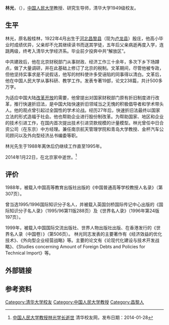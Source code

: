 {{onesource|time=2014-04-28T09:33:04+00:00}}
'''林光'''，（{{bd|1922年|4月|2014年|1月22日|catIdx=L}}），[[中国人民大学|中国人民大学]]教授、研究生导师，清华大学1949级校友。

==生平==
林光，原名殷桂林，1922年4月出生于[[河北|河北]][[昌黎县|昌黎县]]（现为[[卢龙县|卢龙县]]）殷庄，他高小毕业时成绩优异，父亲却不允其继续读书而送其学徒，五年后父亲病逝再度入学，连跳两级，终考入清华大学经济系。毕业前夕投奔中共“解放区”。

中共建政后，他在北京财税部门从事财政、经济工作三十余年，多次下乡下场蹲点，做了大量调研，并在此基础上修订了北京的税制。文革期间，尽管他被专政，但他坚持实事求是不说假话，他写的材料使许多受诬陷的同事得以清白。文革后，他在中国人民大学从事科研、教学工作。发表专著19部，论文238篇，共计500多万字。

为适应中国大陆[[改革开放|改革开放]]的需要，他曾提出对国家财税部门原有折旧制度进行改革，推行快速折旧法，是中国大陆快速折旧领域当之无愧的积极倡导者和学术带头人。他的观点曾引起过全国性的学术论战。经历27年后，快速折旧法最终以国家立法的形式造福于社会。他也帮助企业进行股份制改革。为帮助国家、地区和企业的技术引进工作，在国内首次提出技术引进贷款规模的计量模型。林光曾任中日合资公司（在东京）中方经理。兼任南京航天管理学院和青岛大学教授、金杯汽车公司顾问以及外向型经济丛书编委等职。 

林光先生于1988年离休后仍继续工作直至1995年。

2014年1月22日，在北京家中逝世。<ref>[http://www.tsinghua.org.cn/alumni/infoSingleArticle.do?articleId=10086488&columnId=10005594 中国人民大学教授林光学长逝世] {{webarchive|url=https://web.archive.org/web/20140220182425/http://www.tsinghua.org.cn/alumni/infoSingleArticle.do?articleId=10086488&columnId=10005594 |date=2014-02-20 }}清华校友网，发布日期：2014-01-28
 </ref>
==评价==

1988年，被载入中国高等教育出版社出版的《中国普通高等学校教授人名录》（第307页）。

曾当选1995/1996国际知识分子名人，并被载入英国剑桥国际传记中心出版的《国际知识分子名人录》（1995/96第11版288页）及《世界名人录》（1996年第24版197页）。

1999年，被载入中国国际交流出版社、世界人物出版社出版、在香港发行的《世界名人录（中国卷）》（第506页）。 林光同志发表的主要著作有《经济效益的优化技术》、《外向型企业经营战略》等。主要的论文有《论现代化建设与技术开发战略》、《Studies concerning Amount of Foreign Debts and Policies for Technical Import》等。

==外部链接==

==参考资料==
{{reflist}}
{{Authority control}}
[[Category:清华大学校友|Category:清华大学校友]]
[[Category:中国人民大学教授|Category:中国人民大学教授]]
[[Category:昌黎人|Category:昌黎人]]